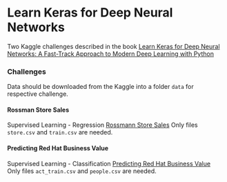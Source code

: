 # Learn Keras for Deep Neural Networks

Two Kaggle challenges described in the book [Learn Keras for Deep Neural Networks: A Fast-Track Approach to Modern Deep Learning with Python](https://www.amazon.com/Learn-Keras-Deep-Neural-Networks-ebook/dp/B07L712WNF)

### Challenges
Data should be downloaded from the Kaggle into a folder `data` for respective challenge.

#### Rossman Store Sales
Supervised Learning - Regression
[Rossmann Store Sales](https://www.kaggle.com/c/rossmann-store-sales)
Only files `store.csv` and `train.csv` are needed.

#### Predicting Red Hat Business Value
Supervised Learning - Classification
[Predicting Red Hat Business Value](https://www.kaggle.com/c/predicting-red-hat-business-value)
Only files `act_train.csv` and `people.csv` are needed. 
